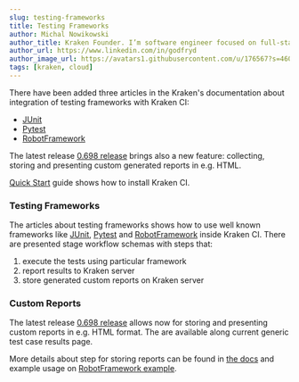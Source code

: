 ```yaml
---
slug: testing-frameworks
title: Testing Frameworks
author: Michal Nowikowski
author_title: Kraken Founder. I’m software engineer focused on full-stack programming and improving software processes.
author_url: https://www.linkedin.com/in/godfryd
author_image_url: https://avatars1.githubusercontent.com/u/176567?s=460&u=4ade22771af9569be24b20278d24ef60da6eb0bb&v=4
tags: [kraken, cloud]
---
```



There have been added three articles in the Kraken's documentation
about integration of testing frameworks with Kraken CI:

- [JUnit](/docs/tf-junit)
- [Pytest](/docs/tf-pytest)
- [RobotFramework](/docs/tf-robotframework)

The latest release [0.698
release](https://github.com/Kraken-CI/kraken/releases/tag/v0.698)
brings also a new feature: collecting, storing and presenting custom
generated reports in e.g. HTML.

[Quick Start](/docs/quick-start) guide shows how to install Kraken CI.

<!--truncate-->


### Testing Frameworks

The articles about testing frameworks shows how to use well known
frameworks like [JUnit](/docs/tf-junit), [Pytest](/docs/tf-pytest) and
[RobotFramework](/docs/tf-robotframework) inside Kraken CI. There are
presented stage workflow schemas with steps that:

1. execute the tests using particular framework
1. report results to Kraken server
1. store generated custom reports on Kraken server

### Custom Reports

The latest release [0.698
release](https://github.com/Kraken-CI/kraken/releases/tag/v0.698)
allows now for storing and presenting custom reports in e.g. HTML format.
The are available along current generic test case results page.

More details about step for storing reports can be found in [the
docs](/docs/schema#artifacts) and example usage on [RobotFramework
example](/docs/tf-robotframework).